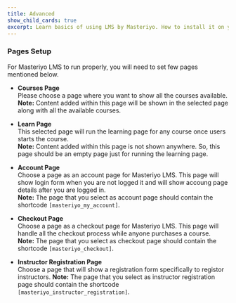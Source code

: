 ```yaml
---
title: Advanced
show_child_cards: true
excerpt: Learn basics of using LMS by Masteriyo. How to install it on your WordPress setup.
---
```


### Pages Setup

For Masteriyo LMS to run properly, you will need to set few pages mentioned below.

- **Courses Page**  
  Please choose a page where you want to show all the courses available.<br />
 <Callout> **Note:** Content added within this page will be shown in the selected page along with all the available courses. </Callout>

- **Learn Page**  
  This selected page will run the learning page for any course once users starts the course.<br />
 <Callout> **Note:** Content added within this page is not shown anywhere. So, this page should be an empty page just for running the learning page. </Callout>

- **Account Page**  
  Choose a page as an account page for Masteriyo LMS. This page will show login form when you are not logged it and will show accoung page details
  after you are logged in.<br />
 <Callout> **Note:** The page that you select as account page should contain the shortcode `[masteriyo_my_account]`. </Callout>

- **Checkout Page**  
  Choose a page as a checkout page for Masteriyo LMS. This page will handle all the checkout process while anyone purchases a course.<br />
 <Callout> **Note:** The page that you select as checkout page should contain the shortcode `[masteriyo_checkout]`. </Callout>

- **Instructor Registration Page**  
  Choose a page that will show a registration form specifically to registor instructors.
 <Callout> **Note:** The page that you select as instructor registration page should contain the shortcode `[masteriyo_instructor_registration]`. </Callout>
